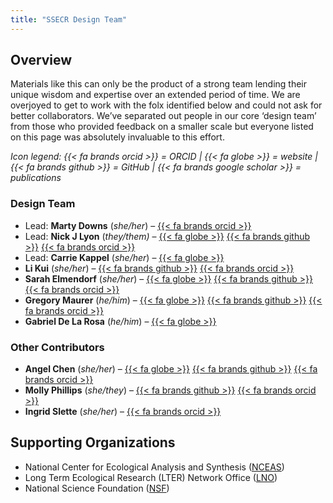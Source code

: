 ```yaml
---
title: "SSECR Design Team"
---
```


## Overview

Materials like this can only be the product of a strong team lending their unique wisdom and expertise over an extended period of time. We are overjoyed to get to work with the folx identified below and could not ask for better collaborators. We've separated out people in our core 'design team' from those who provided feedback on a smaller scale but everyone listed on this page was absolutely invaluable to this effort.

_Icon legend: {{< fa brands orcid >}} = ORCID | {{< fa globe >}} = website | {{< fa brands github >}} = GitHub | {{< fa brands google scholar >}} = publications_

### Design Team

- Lead: **Marty Downs** (_she/her_) -- [{{< fa brands orcid >}}](https://orcid.org/0000-0003-2833-956X) 
- Lead: **Nick J Lyon** (_they/them)_ -- [{{< fa globe >}}](https://njlyon0.github.io/) [{{< fa brands github >}}](https://github.com/njlyon0) [{{< fa brands orcid >}}](https://orcid.org/0000-0003-3905-1078)
- Lead: **Carrie Kappel** (_she/her_) -- [{{< fa globe >}}](https://legacyworksgroup.com/team-content/carrie-kappel)
- **Li Kui** (_she/her_) -- [{{< fa brands github >}}](https://github.com/lkuiucsb) [{{< fa brands orcid >}}](https://orcid.org/0000-0002-5894-4907)
- **Sarah Elmendorf** (_she/her_) -- [{{< fa globe >}}](https://www.colorado.edu/instaar/sarah-elmendorf) [{{< fa brands github >}}](https://github.com/scelmendorf/) [{{< fa brands orcid >}}](https://orcid.org/0000-0003-1085-8521)
- **Gregory Maurer** (_he/him_) -- [{{< fa globe >}}](https://greg.pronghorns.net/) [{{< fa brands github >}}](https://github.com/gremau) [{{< fa brands orcid >}}](https://orcid.org/0000-0002-3007-8058)
- **Gabriel De La Rosa** (_he/him_) -- [{{< fa globe >}}](https://www.gabrieldelarosa.com/)

### Other Contributors

- **Angel Chen** (_she/her_) -- [{{< fa globe >}}](https://angelchen7.github.io/) [{{< fa brands github >}}](https://github.com/angelchen7/) [{{< fa brands orcid >}}](https://orcid.org/0000-0003-3515-6710)
- **Molly Phillips** (_she/they_) -- [{{< fa brands github >}}](https://github.com/phillips-map) [{{< fa brands orcid >}}](https://orcid.org/0000-0003-1568-4858)
- **Ingrid Slette** (_she/her_) -- [{{< fa brands orcid >}}](https://orcid.org/0000-0002-7707-3246)

## Supporting Organizations

- National Center for Ecological Analysis and Synthesis ([NCEAS](https://www.nceas.ucsb.edu/))
- Long Term Ecological Research (LTER) Network Office ([LNO](https://lternet.edu/))
- National Science Foundation ([NSF](https://www.nsf.gov/))
